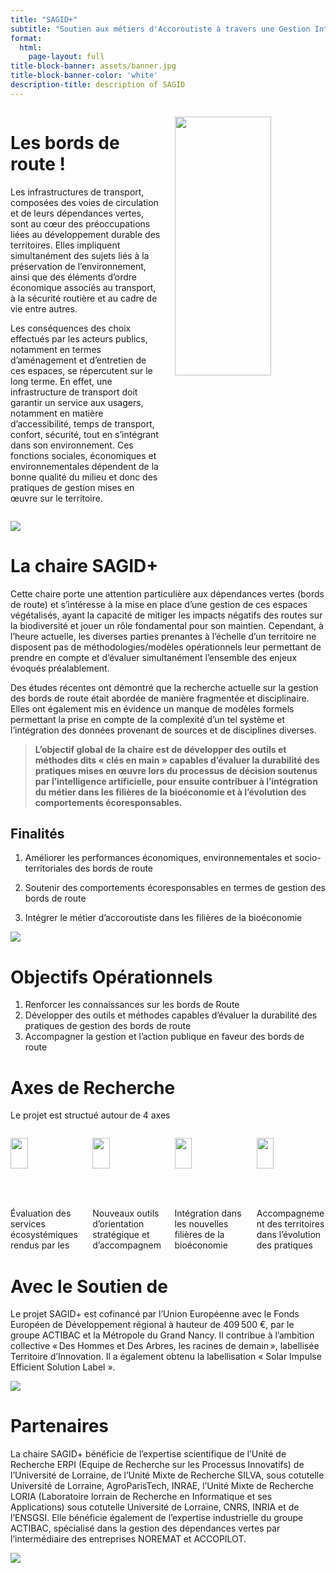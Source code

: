 ```yaml
---
title: "SAGID+"
subtitle: "Soutien aux métiers d'Accoroutiste à travers une Gestion Intégrale et Durable des dépendances vertes"
format: 
  html:
    page-layout: full
title-block-banner: assets/banner.jpg
title-block-banner-color: 'white'
description-title: description of SAGID
---
```


::: {#toc}
:::

:::: {.column-page .columns}
:::{.column width="50%" id="index"}
# Les bords de route !


Les infrastructures de transport, composées des voies de circulation et de leurs dépendances vertes, sont au cœur des préoccupations liées au développement durable des territoires. 
Elles impliquent simultanément des sujets liés à la préservation de l’environnement, ainsi que des éléments d’ordre économique associés au transport, à la sécurité routière et au cadre de vie entre autres.


Les conséquences des choix effectués par les acteurs publics, notamment en termes d’aménagement et d’entretien de ces espaces, se répercutent sur le long terme. En effet, une infrastructure de transport doit garantir un service aux usagers, notamment en matière d’accessibilité, temps de transport, confort, sécurité, tout en s’intégrant dans son environnement. 
Ces fonctions sociales, économiques et environnementales dépendent de la bonne qualité du milieu et donc des pratiques de gestion mises en œuvre sur le territoire.
:::

::: {.column width="50%"}
![](assets/Bords-de-route.png){width=80% fig-align='center'}
:::
::::

:::{.column-page}
![](assets/SAGID-00.jpg)
:::

# La chaire SAGID+

Cette chaire porte une attention particulière aux dépendances vertes (bords de route) et s’intéresse à la mise en place d’une gestion de ces espaces végétalisés, ayant la capacité de mitiger les impacts négatifs des routes sur la biodiversité et jouer un rôle fondamental pour son maintien. Cependant, à l’heure actuelle, les diverses parties prenantes à l’échelle d’un territoire ne disposent pas de méthodologies/modèles opérationnels leur permettant de prendre en compte et d’évaluer simultanément l’ensemble des enjeux évoqués préalablement. 

Des études récentes ont démontré que la recherche actuelle sur la gestion des bords de route était abordée de manière fragmentée et disciplinaire. Elles ont également mis en évidence un manque de modèles formels permettant la prise en compte de la complexité d’un tel système et l’intégration des données provenant de sources et de disciplines diverses. 

:::{.column-page-inset-right}
>**L’objectif global de la chaire est de développer des outils et méthodes dits « clés en main » capables d’évaluer la durabilité des pratiques mises en œuvre lors du processus de décision soutenus par l’intelligence artificielle, pour ensuite contribuer à l’intégration du métier dans les filières de la bioéconomie et à l’évolution des comportements écoresponsables.**
:::


## Finalités


1. Améliorer les performances économiques, environnementales et socio-territoriales des bords de route

2. Soutenir des comportements écoresponsables en termes de gestion des bords de route

3. Intégrer le métier d’accoroutiste dans les filières de la bioéconomie


:::{.column-page}
![](assets/Territoire.jpg)
:::

# Objectifs Opérationnels

1. Renforcer les connaissances sur les bords de Route
2. Développer des outils et méthodes capables d’évaluer la durabilité des pratiques de gestion des bords de route
3. Accompagner la gestion et l’action publique en faveur des bords de route




# Axes de Recherche

Le projet est structué autour de 4 axes

:::: {.columns .column-page-inset}

::: {.column width="25%"}
![](assets/Icon-ES.svg){width=50% fig-align='center'}

Évaluation des services écosystémiques rendus par les bords de route

[Plus de détails](/axe-1.qmd){.btn .btn-outline-primary}
:::

::: {.column width="25%"}
![](assets/Icon-Bio.svg){width=50% fig-align='center'}

Nouveaux outils d’orientation stratégique et d’accompagnement à la prise de décision

[Plus de détails](/axe-2.qmd){.btn .btn-outline-primary}
:::

::: {.column width="25%"}

![](assets/Icon-Strategy.svg){width=50% fig-align='center'}

Intégration dans les nouvelles filières de la bioéconomie

[Plus de détails](/axe-3.qmd){.btn .btn-outline-primary}
:::

::: {.column width="25%" }
![](assets/Icon-Pedagogy.svg){width=50% fig-align='center'}

Accompagnement des territoires dans l’évolution des pratiques

[Plus de détails](/axe-4.qmd){.btn .btn-outline-primary}
:::

::::

# Avec le Soutien de

Le projet SAGID+ est cofinancé par l’Union Européenne avec le Fonds Européen de Développement régional à hauteur de 409 500 €, par le groupe ACTIBAC et la Métropole du Grand Nancy. Il contribue à l’ambition collective « Des Hommes et Des Arbres, les racines de demain », labellisée Territoire d’Innovation. Il a également obtenu la labellisation « Solar Impulse Efficient Solution Label ».


::: {.column-screen}
![](assets/logos/Logos_Financeurs.jpg){fig-align='center'}
:::

# Partenaires

La chaire SAGID+ bénéficie de l’expertise scientifique de l’Unité de Recherche ERPI (Equipe de Recherche sur les Processus Innovatifs) de l’Université de Lorraine, de l’Unité Mixte de Recherche SILVA, sous cotutelle Université de Lorraine, AgroParisTech, INRAE, l’Unité Mixte de Recherche LORIA (Laboratoire lorrain de Recherche en Informatique et ses Applications) sous cotutelle Université de Lorraine, CNRS, INRIA et de l’ENSGSI. Elle bénéficie également de l’expertise industrielle du groupe ACTIBAC, spécialisé dans la gestion des dépendances vertes par l’intermédiaire des entreprises NOREMAT et ACCOPILOT. 

::: {.column-screen}
![](assets/logos/Logos_Partenaires.jpg){fig-align='center'}
:::

